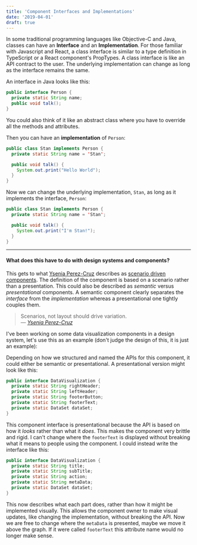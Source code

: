 ```yaml
---
title: 'Component Interfaces and Implementations'
date: '2019-04-01'
draft: true
---
```



In some traditional programming languages like Objective-C and Java, classes can have an **Interface** and an **Implementation**. For those familiar with Javascript and React, a class interface is similar to a type definition in TypeScript or a React component's PropTypes. A class interface is like an API contract to the user. The underlying implementation can change as long as the interface remains the same.

An interface in Java looks like this:

```java
public interface Person {
  private static String name;
  public void talk();
}
```

You could also think of it like an abstract class where you have to override all the methods and attributes. 

Then you can have an **implementation** of `Person`:

```java
public class Stan implements Person {
  private static String name = 'Stan';

  public void talk() {
    System.out.print("Hello World");
  }
}
```

Now we can change the underlying implementation, `Stan`, as long as it implements the interface, `Person`:

```java
public class Stan implements Person {
  private static String name = 'Stan';

  public void talk() {
    System.out.print("I'm Stan!");
  }
}
```

<hr />

#### What does this have to do with design systems and components?

This gets to what [Ysenia Perez-Cruz](https://twitter.com/yeseniaa) describes as [scenario driven components](https://www.clarityconf.com/session/scenario-driven-design-systems). The definition of the component is based on a scenario rather than a presentation. This could also be described as *semantic* versus *presentational* components. A semantic component clearly separates the *interface* from the *implementation* whereas a presentational one tightly couples them.

> Scenarios, not layout should drive variation.  
> — <cite>[Ysenia Perez-Cruz](https://speakerdeck.com/yeseniaperezcruz/building-flexible-design-systems)</cite>

I've been working on some data visualization components in a design system, let's use this as an example (don't judge the design of this, it is just an example):

<Graph />

 Depending on how we structured and named the APIs for this component, it could either be semantic or presentational. A presentational version might look like this:

```java
public interface DataVisualization {
  private static String rightHeader;
  private static String leftHeader;
  private static String footerButton;
  private static String footerText;
  private static DataSet dataSet;
}
```

This component interface is presentational because the API is based on how it *looks* rather than what it *does*. This makes the component very brittle and rigid. I can't change where the `footerText` is displayed without breaking what it means to people using the component. I could instead write the interface like this:

```java
public interface DataVisualization {
  private static String title;
  private static String subTitle;
  private static String action;
  private static String metaData;
  private static DataSet dataSet;
}
```

This now describes what each part does, rather than how it might be implemented visually. This allows the component owner to make visual updates, like changing the implementation, without breaking the API. Now we are free to change where the `metaData` is presented, maybe we move it above the graph. If it were called `footerText` this attribute name would no longer make sense.